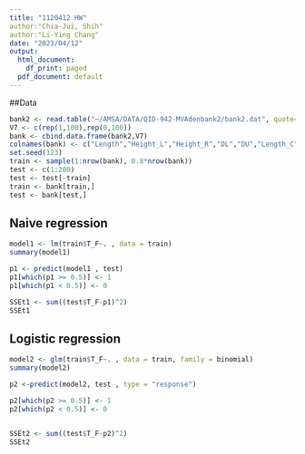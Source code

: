 ---
title: "1120412 HW"
author:"Chia-Jui, Shih"
author:"Li-Ying Chang"
date: "2023/04/12"
output:
  html_document:
    df_print: paged
  pdf_document: default
---
##Data
```{r}
bank2 <- read.table("~/AMSA/DATA/QID-942-MVAdenbank2/bank2.dat", quote="\"", comment.char="")
V7 <- c(rep(1,100),rep(0,100))
bank <- cbind.data.frame(bank2,V7)
colnames(bank) <- c("Length","Height_L","Height_R","DL","DU","Length_C","T_F")
set.seed(123)
train <- sample(1:nrow(bank), 0.8*nrow(bank))
test <- c(1:200)
test <- test[-train]
train <- bank[train,]
test <- bank[test,]
```

## Naive regression
```{r}
model1 <- lm(train$T_F~. , data = train)
summary(model1)

```


```{r}
p1 <- predict(model1 , test)
p1[which(p1 >= 0.5)] <- 1
p1[which(p1 < 0.5)] <- 0

SSEt1 <- sum((test$T_F-p1)^2)
SSEt1
```

## Logistic regression
```{r}
model2 <- glm(train$T_F~. , data = train, family = binomial)
summary(model2)

```

```{r}
p2 <-predict(model2, test , type = "response")

p2[which(p2 >= 0.5)] <- 1
p2[which(p2 < 0.5)] <- 0


SSEt2 <- sum((test$T_F-p2)^2)
SSEt2
```

